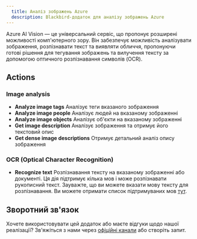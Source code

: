 ```yaml
---
  title: Аналіз зображень Azure
  description: Blackbird-додаток для аналізу зображень Azure
---
```


<LinkCard title="Переглянути на Github" target="_blank" href="https://github.com/bb-io/MicrosoftImageAnalysis" icon="github" />

Azure AI Vision — це універсальний сервіс, що пропонує розширені можливості комп'ютерного зору. Він забезпечує можливість аналізувати зображення, розпізнавати текст та виявляти обличчя, пропонуючи готові рішення для тегування зображень та вилучення тексту за допомогою оптичного розпізнавання символів (OCR).

## Actions

### Image analysis

- **Analyze image tags** Аналізує теги вказаного зображення
- **Analyze image people** Аналізує людей на вказаному зображенні
- **Analyze image objects** Аналізує об'єкти на вказаному зображенні
- **Get image description** Аналізує зображення та отримує його текстовий опис
- **Get dense image descriptions** Отримує детальний аналіз опису зображення

### OCR (Optical Character Recognition)

- **Recognize text** Розпізнавання тексту на вказаному зображенні або документі. Ця дія підтримує кілька мов і може розпізнавати рукописний текст. Зауважте, що ви можете вказати мову тексту для розпізнавання. Ви можете отримати список підтримуваних мов [тут](https://learn.microsoft.com/en-us/azure/ai-services/computer-vision/language-support#optical-character-recognition-ocr).

## Зворотний зв'язок

Хочете використовувати цей додаток або маєте відгуки щодо нашої реалізації? Зв'яжіться з нами через [офіційні канали](https://www.blackbird.io/) або створіть запит.